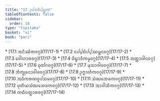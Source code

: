 ```yaml
---
title: "17 ᩏᨸᩣᩃᩥᨸᨬ᩠ᨧᨠ"
tableOfContents: false
sidebar:
  order: 10
type: "tipitaka"
basket: "vi"
book: "pari"
---
```



<DynamicBreadcrumb />



<TableOfContents book="pari" section="17">
* [17.1 ᩋᨶᩥᩔᩥᨲᩅᨣ᩠ᨣ](17/17-1)
* [17.2 ᨶᨸ᩠ᨸᨭᩥᨸ᩠ᨸᩔᨾ᩠ᨽᨶᩅᨣ᩠ᨣ](17/17-2)
* [17.3 ᩅᩮᩤᩉᩣᩁᩅᨣ᩠ᨣ](17/17-3)
* [17.4 ᨴᩥᨭ᩠ᨮᩣᩅᩥᨠᨾ᩠ᨾᩅᨣ᩠ᨣ](17/17-4)
* [17.5 ᩋᨲ᩠ᨲᩣᨴᩤᨶᩅᨣ᩠ᨣ](17/17-5)
* [17.6 ᨵᩩᨲᩘᨣᩅᨣ᩠ᨣ](17/17-6)
* [17.7 ᨾᩩᩈᩣᩅᩤᨴᩅᨣ᩠ᨣ](17/17-7)
* [17.8 ᨽᩥᨠ᩠ᨡᩩᨶᩮᩣᩅᩤᨴᩅᨣ᩠ᨣ](17/17-8)
* [17.9 ᩏᨻ᩠ᨻᩣᩉᩥᨠᩅᨣ᩠ᨣ](17/17-9)
* [17.10 ᩋᨵᩥᨠᩁᨱᩅᩪᨸᩈᨾᩅᨣ᩠ᨣ](17/17-10)
* [17.11 ᩈᩴᨥᨽᩮᨴᨠᩅᨣ᩠ᨣ](17/17-11)
* [17.12 ᨴᩩᨲᩥᨿᩈᩴᨥᨽᩮᨴᨠᩅᨣ᩠ᨣ](17/17-12)
* [17.13 ᩋᩣᩅᩤᩈᩥᨠᩅᨣ᩠ᨣ](17/17-13)
* [17.14 ᨠᨳᩥᨶᨲ᩠ᨳᩣᩁᩅᨣ᩠ᨣ](17/17-14)
</TableOfContents>